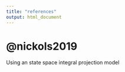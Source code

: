 ```yaml
---
title: "references"
output: html_document
---
```



# @nickols2019

Using an state space integral projection model

